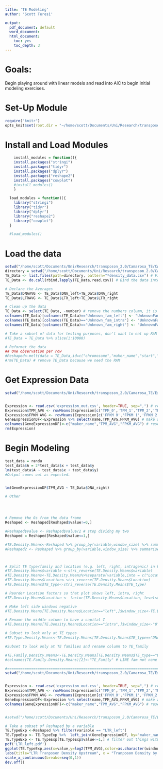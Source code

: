 ```yaml
---
title: 'TE Modeling'
author: 'Scott Teresi'

output:
  pdf_document: default
  word_document:
  html_document:
    toc: yes
    toc_depth: 3
---
```


# Goals:
Begin playing around with linear models and read into AIC to begin initial modeling exercises.

# Set-Up Module
```r
require("knitr")
opts_knit$set(root.dir = "~/home/scott/Documents/Uni/Research/transposon_2.0/Camarosa_TE/CAMDATA/") # Path
```



# Install and Load Modules
```r
    install_modules = function(){
    install.packages("stringi")
    install.packages("tidyr")
    install.packages("dplyr")
    install.packages("reshape2")
    install.packages("cowplot")
    #install_modules()
    }
```

```r
  load_modules = function(){
    library("stringi")
    library("tidyr")
    library("dplyr")
    library("reshape2")
    library("cowplot")
  }

  #load_modules()
```

# Load the data
```r
setwd("/home/scott/Documents/Uni/Research/transposon_2.0/Camarosa_TE/CAMDATA/")
directory = setwd("/home/scott/Documents/Uni/Research/transposon_2.0/Camarosa_TE/CAMDATA/") # Path
TE_Data <- list.files(path=directory, pattern="*density_data.csv") # Find the files
TE_Data <- do.call(rbind,lapply(TE_Data,read.csv)) # Bind the data into one set

# Declare the Averages
TE_Data$DNAAVG <- TE_Data$DNA_left+TE_Data$DNA_right 
TE_Data$LTRAVG <- TE_Data$LTR_left+TE_Data$LTR_right 

# Clean up the data
TE_Data <- select(TE_Data, -number) # remove the numbers column, it is vestigial
colnames(TE_Data)[colnames(TE_Data)=="Unknown_fam_left"] <- "UnknownFam_left"
colnames(TE_Data)[colnames(TE_Data)=="Unknown_fam_intra"] <- "UnknownFam_intra"
colnames(TE_Data)[colnames(TE_Data)=="Unknown_fam_right"] <- "UnknownFam_right"

# Take a subset of data for testing purposes, don't want to eat up RAM
#TE_Data = TE_Data %>% slice(1:10000)

# Reformat the data
## One observation per row
#Reshaped<-melt(data = TE_Data,id=c("chromosome","maker_name","start","stop","prox_left","prox_right","they_are_inside","length","window_size"))
#rm(TE_Data) # remove TE_Data because we need the RAM
```
# Get Expression Data
```r
setwd("/home/scott/Documents/Uni/Research/transposon_2.0/Camarosa_TE/Expression/test_graphs/") # specify the file path


Expression <- read.csv('expression_out.csv', header=TRUE, sep=",") # read the expression csv
Expression$TPM_AVG <- rowMeans(Expression[c('TPM_0','TPM_1','TPM_2','TPM_3','TPM_4','TPM_5')]) # calculate the mean for TPM
Expression$FPKM_AVG <- rowMeans(Expression[c('FPKM_0','FPKM_1','FPKM_2','FPKM_3','FPKM_4','FPKM_5')]) # calculate the mean for FPKM
GeneExpressionDF<-Expression %>% select(name,TPM_AVG,FPKM_AVG) # make a new data frame with only the TPM and FPKM averages
colnames(GeneExpressionDF)<-c("maker_name","TPM_AVG","FPKM_AVG") # reset the name column to be maker_name
rm(Expression)
```





# Begin Modeling
```r

test_data = randu
test_data$A = 2*test_data$x + test_data$y
lm(test_data$A ~ test_data$x + test_data$y)
#Output comes out as expected.


lm(GeneExpressionDF$TPM_AVG ~ TE_Data$DNA_right)
```












```r
# Other




# Remove the 0s from the data frame
Reshaped <- Reshaped[Reshaped$value!=0,]

#Reshaped$value <- Reshaped$value/2 # stop dividng my two
Reshaped = Reshaped[Reshaped$value<=1,]

#TE.Density.Means<-Reshaped %>% group_by(variable,window_size) %>% summarise(avg=mean(value)/2) %>% arrange(avg)
#Reshaped2 <- Reshaped %>% group_by(variable,window_size) %>% summarise(avg=mean(value)/2) %>% arrange(avg)



# Split TE type/family and location (e.g. left, right, intragenic) in hacky way (reverse string, split by "_", reverse strings again)
#TE.Density.Means$variable <-stri_reverse(TE.Density.Means$variable)
#TE.Density.Means<-TE.Density.Means%>%separate(variable,into = c("Location","TE_type"),sep="_",extra="merge")
#TE.Density.Means$Location<-stri_reverse(TE.Density.Means$Location)
#TE.Density.Means$TE_type<-stri_reverse(TE.Density.Means$TE_type)

# Reorder Location factors so that plot shows left, intra, right
#TE.Density.Means$Location <- factor(TE.Density.Means$Location, levels=c("left", "intra", "right"))

# Make left side windows negative
#TE.Density.Means[TE.Density.Means$Location=="left",]$window_size<-TE.Density.Means[TE.Density.Means$Location=="left",]$window_size*-1

# Rename the middle column to have a capital I
#TE.Density.Means[TE.Density.Means$Location=="intra",]$window_size<-"0"

# Subset to look only at TE types
#TE.Type.Density.Means<-TE.Density.Means[TE.Density.Means$TE_type=="DNA"|TE.Density.Means$TE_type=="LINE"|TE.Density.Means$TE_type=="LTR"|TE.Density.Means$TE_type=="Unknown"|TE.Density.Means$TE_type=="LTRUnknown",]

#Subset to look only at TE families and rename column to TE_family

#TE.Family.Density.Means<-TE.Density.Means[TE.Density.Means$TE_type=="Unknown_fam"|TE.Density.Means$TE_type=="PIF_Harbinger"|TE.Density.Means$TE_type=="LINE_fam"|TE.Density.Means$TE_type=="MULE"|TE.Density.Means$TE_type=="Copia"|TE.Density.Means$TE_type=="Gypsy"|TE.Density.Means$TE_type=="hAT"|TE.Density.Means$TE_type=="CMC_EnSpm",]
#colnames(TE.Family.Density.Means)[2]<-"TE_Family" # LINE fam not none

#============================================================================
setwd("/home/scott/Documents/Uni/Research/transposon_2.0/Camarosa_TE/Expression/test_graphs/") # specify the file path


Expression <- read.csv('expression_out.csv', header=TRUE, sep=",") # read the expression csv
Expression$TPM_AVG <- rowMeans(Expression[c('TPM_0','TPM_1','TPM_2','TPM_3','TPM_4','TPM_5')]) # calculate the mean for TPM
Expression$FPKM_AVG <- rowMeans(Expression[c('FPKM_0','FPKM_1','FPKM_2','FPKM_3','FPKM_4','FPKM_5')]) # calculate the mean for FPKM
GeneExpressionDF<-Expression %>% select(name,TPM_AVG,FPKM_AVG) # make a new data frame with only the TPM and FPKM averages
colnames(GeneExpressionDF)<-c("maker_name","TPM_AVG","FPKM_AVG") # reset the name column to be maker_name


#setwd("/home/scott/Documents/Uni/Research/transposon_2.0/Camarosa_TE/Expression/test_graphs/") # specify the file path

# Take a subset of Reshaped by a variable
TE.TypeExp <-Reshaped %>% filter(variable == "LTR_left")
TE.TypeExp <- TE.TypeExp %>%  left_join(GeneExpressionDF, by="maker_name")
TE.TypeExp <- TE.TypeExp[TE.TypeExp$value<=1,] # filter out things with a density above 1
pdf('LTR_left.pdf')
ggplot(TE.TypeExp,aes(x=value,y=log2(TPM_AVG),color=as.character(window_size)))+geom_smooth(method='auto')+facet_wrap(~window_size)+
labs(title="LTR Tranposon Density Upstream", x = "Tranposon Density by Window", y= "Gene Expression (Log(2) TPM)", color="Window Size")+
scale_x_continuous(breaks=seq(0,1))
dev.off()

```